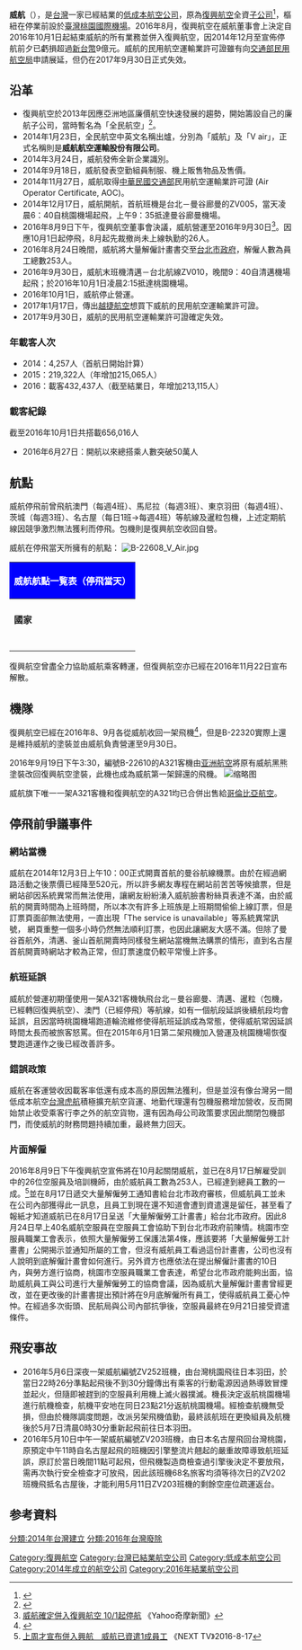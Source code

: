 {{noteTA
|1=zh-tw:空中巴士;zh-cn:空中客车;
}}
{{Infobox Airline
| airline        = 威航
| nativename     = V Air
| logo           = V Air logo.png
| logo_size      =
| fleet_size     = 3（停航前）
| destinations   = 7（停航前）
| IATA           = <s>ZV</s>
| ICAO           = <s>VAX</s>
| callsign       = <s>VANTAGE</s>
| company_slogan = 
| founded        = 2014年1月20日
| commenced      = 2014年12月17日（首航）
| ceased         =2016年10月1日 <ref>{{Cite web |url=http://www.appledaily.com.tw/realtimenews/article/new/20160809/925445/ |title=威航10/1全面停航民航局要求飛安第一 |access-date=2016-08-10 |archive-date=2017-04-23 |archive-url=https://web.archive.org/web/20170423031312/http://www.appledaily.com.tw/realtimenews/article/new/20160809/925445/ |dead-url=no }}</ref>

| headquarters   = {{ROC-TW}}<br>[[臺北市|臺北市]][[大同區_(臺北市)|大同區]]鄭州路139號11樓
| key_people     = [[林明昇|林明昇]]（[[董事長|董事長]]）<br/>隆章琪（[[總經理|總經理]]）<br/>Michael Coltman（[[營運長|營運長]]）
| hubs           = {{flagicon|ROC-TW}} [[桃園國際機場|桃園國際機場]]<br/>（原本有計劃開航高雄出發航線，但因結業導致計畫取消）
| secondary_hubs = 
| focus_cities   = 
| frequent_flyer = 
| lounge         = 
| alliance       = 
| parent         = [[復興航空|復興航空]]（已經結業）
| website        = 
}}
'''威航'''（{{lang-en|'''V air'''}}），是[[台灣|台灣]]一家已經結業的[[低成本航空公司|低成本航空公司]]，原為[[復興航空|復興航空]]全資[[子公司|子公司]]<ref name="威航航空">{{citenews|url=http://www.appledaily.com.tw/realtimenews/article/new/20131119/295268/|title=國內首家廉價航空　最快明年底提供服務|publisher=[[台灣蘋果日報|台灣蘋果日報]]|date=2013-11-19|accessdate=2014-02-01|archive-date=2017-09-01|archive-url=https://web.archive.org/web/20170901152421/http://www.appledaily.com.tw/realtimenews/article/new/20131119/295268/|dead-url=no}}</ref>，樞紐在停業前設於[[臺灣桃園國際機場|臺灣桃園國際機場]]。2016年8月，復興航空在威航董事會上決定自2016年10月1日起結束威航的所有業務並併入復興航空，因2014年12月至宣佈停航前夕已虧損超過[[新台幣|新台幣]]9億元。威航的民用航空運輸業許可證雖有向[[交通部民用航空局|交通部民用航空局]]申請展延，但仍在2017年9月30日正式失效。

== 沿革 ==
*復興航空於2013年因應亞洲地區廉價航空快速發展的趨勢，開始籌設自己的廉航子公司，當時暫名為「全民航空」<ref>{{Cite web |url=http://travel.ettoday.net/article/298273.htm |title=台首家廉航「全民航空」成立　最快明年底啟航 2013-11-20 |access-date=2014-08-30 |archive-date=2020-09-25 |archive-url=https://web.archive.org/web/20200925082128/https://travel.ettoday.net/article/298273.htm |dead-url=no }}</ref>。
*2014年1月23日，全民航空中英文名稱出爐，分別為「威航」及「V air」，正式名稱則是'''威航航空運輸股份有限公司'''。
*2014年3月24日，威航發佈全新企業識別。
*2014年9月18日，威航發表空勤組員制服、機上販售物品及售價。
*2014年11月27日，威航取得[[中華民國交通部|中華民國交通部]]民用航空運輸業許可證 (Air Operator Certificate, AOC)。
*2014年12月17日，威航開航，首航班機是台北－曼谷廊曼的ZV005，當天凌晨6：40自桃園機場起飛，上午9：35抵達曼谷廊曼機場。
*2016年8月9日下午，復興航空董事會決議，威航營運至2016年9月30日<ref>[https://tw.news.yahoo.com/%E5%BE%A9%E8%88%88%E8%88%AA%E7%A9%BA%E8%91%A3%E4%BA%8B%E6%9C%83--%E5%A8%81%E8%88%AA%E7%A2%BA%E5%AE%9A%E4%BD%B5%E5%85%A5%E6%AF%8D%E5%85%AC%E5%8F%B8-090536610.html 威航確定併入復興航空 10/1起停航] {{Wayback|url=https://tw.news.yahoo.com/%E5%BE%A9%E8%88%88%E8%88%AA%E7%A9%BA%E8%91%A3%E4%BA%8B%E6%9C%83--%E5%A8%81%E8%88%AA%E7%A2%BA%E5%AE%9A%E4%BD%B5%E5%85%A5%E6%AF%8D%E5%85%AC%E5%8F%B8-090536610.html |date=20190605085322 }}《Yahoo奇摩新聞》</ref>。因應10月1日起停飛，8月起先裁撤尚未上線執勤的26人。
*2016年8月24日晚間，威航將大量解僱計畫書交至[[台北市政府|台北市政府]]，解僱人數為員工總數253人。
*2016年9月30日，威航末班機清邁－台北航線ZV010，晚間9：40自清邁機場起飛；於2016年10月1日凌晨2:15抵達桃園機場。
*2016年10月1日，威航停止營運。
*2017年1月17日，傳出[[越捷航空|越捷航空]]想買下威航的民用航空運輸業許可證。
*2017年9月30日，威航的民用航空運輸業許可證確定失效。

===年載客人次===
*2014：4,257人（首航日開始計算）
*2015：219,322人（年增加215,065人）
*2016：載客432,437人（截至結業日，年增加213,115人）

===載客紀錄===

截至2016年10月1日共搭載656,016人
*2016年6月27日：開航以來總搭乘人數突破50萬人

== 航點 ==
威航停飛前曾飛航澳門（每週4班）、馬尼拉（每週3班）、東京羽田（每週4班）、茨城（每週3班）、名古屋（每日1班→每週4班）等航線及暹粒包機，上述定期航線因競爭激烈無法獲利而停飛。包機則是復興航空收回自營。

威航在停飛當天所擁有的航點：
[[File:B-22608_V_Air.jpg|thumb]]
{|class="sortable collapsible wikitable collapsed" style="width: 50%; font-size:100%; margin: 1em auto 1em auto"
! colspan="8" style="background:blue; color:white;" |'''威航航點一覧表'''（停飛當天）
|-
|- style="font-weight:bold; background-color:#0033cc; color:white; text-align:center;"
|'''國家'''
|'''城市'''
|'''機場'''
|'''母公司後續處理'''
|-
| {{ROC}}
| [[臺北|臺北]] 
| [[桃園機場|桃園機場]]
| 樞紐機場
|-
| rowspan="2" | {{THA}}
| [[曼谷|曼谷]] 
| [[廊曼機場|廊曼機場]] 
|威航首航班機；原全額退票，後來復興申請飛航
|-
| [[清邁|清邁]] 
| [[清邁國際機場|清邁國際機場]]
|威航末班機；復興申請飛航
|-
| {{KOR}}
| [[釜山|釜山]]
| [[金海機場|金海機場]]
|復興不承接，全額退票
|-
| rowspan="4" | {{JPN}}
| [[大阪市|大阪]]
| [[關西機場|關西機場]]
|復興現有航點
|-
| [[福岡|福岡]] 
| [[福岡機場|福岡機場]]
|復興申請飛航
|-
| [[沖繩|沖繩]]
| [[那霸機場|那霸機場]]
|復興至解散前即停飛的航點
|}

復興航空曾盡全力協助威航乘客轉運，但復興航空亦已經在2016年11月22日宣布解散。

== 機隊 ==
復興航空已經在2016年8、9月各從威航收回一架飛機<ref>{{Cite web |url=http://travel.ettoday.net/article/409228.htm |title=威航A321進廠換衣服　首架威熊飛機10月13日現身松山 2014-10-03 |access-date=2014-10-03 |archive-date=2019-06-23 |archive-url=https://web.archive.org/web/20190623100932/https://travel.ettoday.net/article/409228.htm |dead-url=no }}</ref>，但是B-22320實際上還是維持威航的塗裝並由威航負責營運至9月30日。

2016年9月19日下午3:30，編號B-22610的A321客機由[[亚洲航空_(台湾)|亚洲航空]]將原有威航黑熊塗裝改回復興航空塗裝，此機也成為威航第一架歸還的飛機。
[[File:復興航空A321-231.jpg|缩略图]]

威航旗下唯一一架A321客機和復興航空的A321均已合併出售給[[哥倫比亞航空|哥倫比亞航空]]。

== 停飛前爭議事件 ==
=== 網站當機 ===
威航在2014年12月3日上午10：00正式開賣首航的曼谷航線機票。由於在經過網路活動之後票價已經降至520元，所以許多網友專程在網站前苦苦等候搶票，但是網站卻因系統異常而無法使用，讓網友紛紛湧入威航臉書粉絲頁表達不滿，由於威航的開賣時間為上班時間，所以本次有許多上班族是上班期間偷偷上線訂票，但是訂票頁面卻無法使用，一直出現「The service is unavailable」等系統異常訊號， 網頁重整一個多小時仍然無法順利訂票，也因此讓網友大感不滿。但除了曼谷首航外，清邁、釜山首航開賣時同樣發生網站當機無法購票的情形，直到名古屋首航開賣時網站才較為正常，但訂票速度仍較平常慢上許多。

=== 航班延誤 ===
威航於營運初期僅使用一架A321客機執飛台北－曼谷廊曼、清邁、暹粒（包機，已經轉回復興航空）、澳門（已經停飛）等航線，如有一個航段延誤後續航段均會延誤，且因當時桃園機場跑道輪流維修使得航班延誤成為常態，使得威航常因延誤時間太長而被旅客怒罵。但在2015年6月1日第二架飛機加入營運及桃園機場恢復雙跑道運作之後已經改善許多。
=== 錯誤政策 ===
威航在客運營收因載客率低還有成本高的原因無法獲利，但是並沒有像台灣另一間低成本航空[[台灣虎航|台灣虎航]]積極擴充航空貨運、地勤代理還有包機服務增加營收，反而開始禁止收受乘客行李之外的航空貨物，還有因為母公司政策要求因此關閉包機部門，而使威航的財務問題持續加重，最終無力回天。

=== 片面解僱 ===
2016年8月9日下午復興航空宣佈將在10月起關閉威航，並已在8月17日解雇受訓中的26位空服員及培訓機師，由於威航員工數為253人，已經達到總員工數的一成。<ref>[http://www.nexttv.com.tw/news/realtime/lifestyle/11641996/ 上周才宣布併入興航　威航已資遣1成員工] {{Wayback|url=http://www.nexttv.com.tw/news/realtime/lifestyle/11641996/ |date=20190606135415 }}《NEXT TV》2016-8-17</ref>並在8月17日遞交大量解僱勞工通知書給台北市政府審核，但威航員工並未在公司內部獲得此一訊息，且員工到現在還不知道會遭到資遣還是留任，甚至看了報紙才知道威航已在8月17日呈送「大量解僱勞工計畫書」給台北市政府。因此8月24日早上40名威航空服員在空服員工會協助下到台北市政府前陳情。桃園市空服員職業工會表示，依照大量解僱勞工保護法第4條，應該要將「大量解僱勞工計畫書」公開揭示並通知所屬的工會，但沒有威航員工看過這份計畫書，公司也沒有人說明到底解僱計畫會如何進行。另外資方也應依法在提出解僱計畫書的10日內，與勞方進行協商，桃園市空服員職業工會表達，希望台北市政府能夠出面，協助威航員工與公司進行大量解僱勞工的協商會議，因為威航大量解僱計畫書曾經更改，並在更改後的計畫書提出預計將在9月底解僱所有員工，使得威航員工憂心忡忡。在經過多次街頭、民航局與公司內部抗爭後，空服員最終在9月21日接受資遣條件。
== 飛安事故 ==
* 2016年5月6日深夜一架威航編號ZV252班機，由台灣桃園飛往日本羽田，於當日22時26分準點起飛後不到30分鐘傳出有乘客的行動電源因過熱導致冒煙並起火，但隨即被趕到的空服員利用機上滅火器撲滅。機長決定返航桃園機場進行航機檢查，航機平安地在同日23點21分返航桃園機場。經檢查航機無受損，但由於機隊調度問題，改派另架飛機值勤，最終該航班在更換組員及航機後於5月7日清晨0時30分重新起飛前往日本羽田。
* 2016年5月10日中午一架威航編號ZV203班機，由日本名古屋飛回台灣桃園，原預定中午11時自名古屋起飛的班機因引擎整流片翹起的嚴重故障導致航班延誤，原訂於當日晚間11點可起飛，但飛機製造商檢查過引擎後決定不要放飛，需再次執行安全檢查才可放飛，因此該班機68名旅客均須等待次日的ZV202班機飛抵名古屋後，才能利用5月11日ZV203班機的剩餘空座位疏運返台。
== 参考資料 ==
{{reflist}}

{{台灣航空公司}}

[[Category:復興航空|Category:復興航空]]
[[Category:台灣已結業航空公司|Category:台灣已結業航空公司]]
[[Category:低成本航空公司|Category:低成本航空公司]]
[[Category:2014年成立的航空公司|Category:2014年成立的航空公司]]
[[Category:2016年結業航空公司|Category:2016年結業航空公司]]
[[分類:2014年台灣建立|分類:2014年台灣建立]]
[[分類:2016年台灣廢除|分類:2016年台灣廢除]]